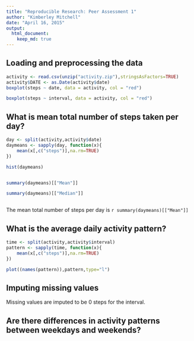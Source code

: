 ```yaml
---
title: "Reproducible Research: Peer Assessment 1"
author: "Kimberley Mitchell"
date: "April 16, 2015"
output: 
  html_document:
    keep_md: true
---
```



## Loading and preprocessing the data

```r

activity <- read.csv(unzip("activity.zip"),stringsAsFactors=TRUE)
activity$DATE <- as.Date(activity$date)
boxplot(steps ~ date, data = activity, col = "red")

boxplot(steps ~ interval, data = activity, col = "red")


```


## What is mean total number of steps taken per day?

```r


day <- split(activity,activity$date)
daymeans <- sapply(day, function(x){
    mean(x[,c("steps")],na.rm=TRUE)
})

hist(daymeans)


summary(daymeans)[["Mean"]]

summary(daymeans)[["Median"]]



```
The mean total number of steps per day is `r summary(daymeans)[["Mean"]] `

## What is the average daily activity pattern?

```r
time <- split(activity,activity$interval)
pattern <- sapply(time, function(x){
    mean(x[,c("steps")],na.rm=TRUE)
})

plot((names(pattern)),pattern,type="l")

```


## Imputing missing values

Missing values are imputed to be 0 steps for the interval.



## Are there differences in activity patterns between weekdays and weekends?
